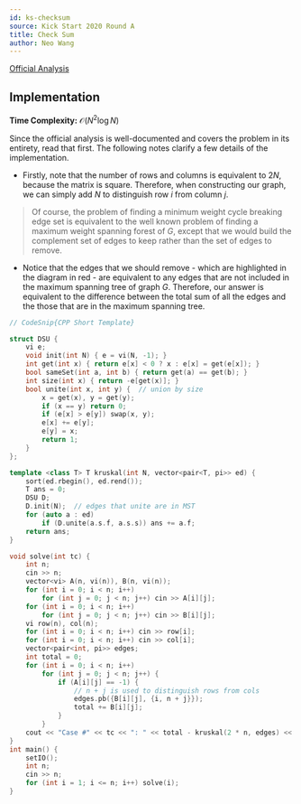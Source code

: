 ```yaml
---
id: ks-checksum
source: Kick Start 2020 Round A
title: Check Sum
author: Neo Wang
---
```


[Official Analysis](https://codingcompetitions.withgoogle.com/kickstart/round/0000000000436140/000000000068c2c3#analysis)

## Implementation

**Time Complexity:** $\mathcal{O}(N^2\log N)$

Since the official analysis is well-documented and covers the problem in its
entirety, read that first. The following notes clarify a few details of the
implementation.

- Firstly, note that the number of rows and columns is equivalent to $2N$,
  because the matrix is square. Therefore, when constructing our graph, we can
  simply add $N$ to distinguish row $i$ from column $j$.

> Of course, the problem of finding a minimum weight cycle breaking edge set is
> equivalent to the well known problem of finding a maximum weight spanning
> forest of $G$, except that we would build the complement set of edges to keep
> rather than the set of edges to remove.

- Notice that the edges that we should remove - which are highlighted in the
  diagram in red - are equivalent to any edges that are not included in the
  maximum spanning tree of graph $G$. Therefore, our answer is equivalent to the
  difference between the total sum of all the edges and the those that are in
  the maximum spanning tree.

<LanguageSection>

<CPPSection>

```cpp
// CodeSnip{CPP Short Template}

struct DSU {
	vi e;
	void init(int N) { e = vi(N, -1); }
	int get(int x) { return e[x] < 0 ? x : e[x] = get(e[x]); }
	bool sameSet(int a, int b) { return get(a) == get(b); }
	int size(int x) { return -e[get(x)]; }
	bool unite(int x, int y) {  // union by size
		x = get(x), y = get(y);
		if (x == y) return 0;
		if (e[x] > e[y]) swap(x, y);
		e[x] += e[y];
		e[y] = x;
		return 1;
	}
};

template <class T> T kruskal(int N, vector<pair<T, pi>> ed) {
	sort(ed.rbegin(), ed.rend());
	T ans = 0;
	DSU D;
	D.init(N);  // edges that unite are in MST
	for (auto a : ed)
		if (D.unite(a.s.f, a.s.s)) ans += a.f;
	return ans;
}

void solve(int tc) {
	int n;
	cin >> n;
	vector<vi> A(n, vi(n)), B(n, vi(n));
	for (int i = 0; i < n; i++)
		for (int j = 0; j < n; j++) cin >> A[i][j];
	for (int i = 0; i < n; i++)
		for (int j = 0; j < n; j++) cin >> B[i][j];
	vi row(n), col(n);
	for (int i = 0; i < n; i++) cin >> row[i];
	for (int i = 0; i < n; i++) cin >> col[i];
	vector<pair<int, pi>> edges;
	int total = 0;
	for (int i = 0; i < n; i++)
		for (int j = 0; j < n; j++) {
			if (A[i][j] == -1) {
				// n + j is used to distinguish rows from cols
				edges.pb({B[i][j], {i, n + j}});
				total += B[i][j];
			}
		}
	cout << "Case #" << tc << ": " << total - kruskal(2 * n, edges) << "\n";
}
int main() {
	setIO();
	int n;
	cin >> n;
	for (int i = 1; i <= n; i++) solve(i);
}
```

</CPPSection>

</LanguageSection>
